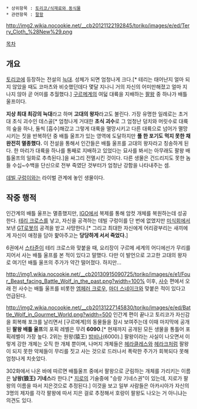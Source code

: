  * 상위항목 : [[토리코/식재료와 동식물]]
 * 관련항목 : [[팔왕]]

http://img2.wikia.nocookie.net/__cb20121122192845/toriko/images/e/ed/Terry_Cloth_%28New%29.png

[[목차]]

== 개요 ==
[[토리코(만화)|토리코]]에 등장하는 전설의 [[늑대]]. 성체가 되면 엄청나게 크다.[* 테리는 태어난지 얼마 되지 않았을 때도 코마츠와 비슷했던데다 몇달 지나니 거의 자신의 어미만해졌고 얼마 지나지 않아 곧 어미를 추월했다.] [[구르메계]]의 여덟 대륙을 지배하는 [[팔왕]] 중 하나가 배틀 울프이다. 

'''지상 최대 최강의 늑대'''라고 하며 '''고대의 왕자'''라고도 불린다. 가장 유명한 일례로는 초거대 초식 괴수인 데스골[* 엄청나게 거대한 '''초식 괴수'''로 그 엄청난 덩치와 머릿수로 대륙의 숲을 하나, 둘씩 [흡수]해갔고 그렇게 대륙을 멸망시키고 다른 대륙으로 넘어가 멸망시키는 짓을 반복하던 중 배틀 울프가 있는 영역에 도달하지만 '''풀 한 포기도 먹지 못한 채 완전히 멸종했다.''' 이 전설을 통해서 인간들은 배틀 울프를 고대의 왕자라고 칭송하게 된다. 한 마리가 대륙을 하나를 통째로 지배하고 있었다는 묘사를 봐서는 아무래도 팔왕 배틀울프의 일화로 추측된다.]을 싸그리 전멸시킨 것이다. 다른 생물은 건드리지도 못한 놈들 수십~수백을 단신으로 전부 죽였단 것부터가 엄청난 강함을 나타내주는 셈.

[[데빌 구렁이]]와는 라이벌 관계에 놓인 생물이다.

== 작중 행적 ==
인간계의 배틀 울프는 멸종했지만, [[IGO]]에서 복제를 통해 암컷 개체를 복원하는데 성공한다. [[테리 크로스]]를 낳고, 자신을 공격하는 데빌 구렁이를 단 번에 없앴지만 [[미식회]]에서 보낸 [[GT로봇]]의 공격을 받고 사망한다.[* 그리고 최대한 자신에게 어리광부리는 새끼에게 자신이 애정을 담아 핥아주고는 '''당당하게 서서 죽었다.''']

6권에서 [[스타쥰]]이 테리 크로스와 맞붙을 때, 요리장이 구르메 세계의 어디에선가 무리를 지어서 사는 배틀 울프를 본 적이 있다고 말했다. 다만 이 발언으로 고고한 고대의 왕자로 여기던 배틀 울프의 주가가 약간 떨어졌다. 하지만...

http://img1.wikia.nocookie.net/__cb20130915090725/toriko/images/e/e1/Four_Beast_facing_Battle_Wolf_in_the_past.png?width=100%
이후, [[사수(토리코)|사수]] 편에서 오래 전 사수는 배틀 울프를 비롯한 [[엠페러 크로우]], [[마더 스네이크]]와 맞붙은 적이 있다고 언급된다.

http://img2.wikia.nocookie.net/__cb20131227145830/toriko/images/e/ed/Battle_Wolf_in_Gourmet_World.png?width=500
인간계 편이 끝나고 토리코가 자신감을 회복해 포크를 날리면서 [구르메계]의 동물들을 잠시 보여주는데 이때 마지막에 공개된 '''팔왕 배틀 울프'''의 포획 레벨은 무려 '''6090'''.[* 현재까지 공개된 모든 생물을 통틀어 포획레벨이 가장 높다. 2위는 원왕(猿王) [[밤비나(토리코)|밤비나]](6000).] 팔왕이라는 사실이 나오면서 이렇게 강한 개체는 오직 한 개체 뿐이며, 나머지 개체들은 [[헤라클레스(토리코)|헤라클레스]]와 [[헤라크]]처럼 팔왕이 되지 못한 약체들이 무리를 짓고 사는 것으로 드러나서 폭락한 주가가 회복되다 못해 엄청나게 치솟았다.

302화에서 나온 바에 따르면 배틀울프 중에서 팔왕으로 군림하는 개체를 가리키는 이름은 '''낭왕(狼王) 기네스'''라 한다.[* [[지로(토리코)|지로]]의 기술중에 "승랑 기네스권"이 있는데, 지로가 팔왕의 이름을 따서 지은것으로 추정된다.] 이것을 보고 일부 사람들은 아카시아가 자신의 3명의 제자를 각각 팔왕에 따서 지은 걸로 추정해서 호랑이 팔왕도 나오는 거 아니냐는 의견도 있다.
